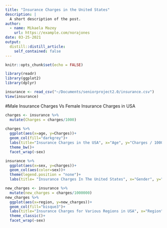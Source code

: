 ```yaml
---
title: "Insurance Charges in the United States"
description: |
  A short description of the post.
author:
  - name: Mikaela Mazey
    url: https://example.com/norajones
date: 03-25-2021
output:
  distill::distill_article:
    self_contained: false
---
```



```r
knitr::opts_chunk$set(echo = FALSE)
```

```r
library(readr)
library(ggplot2)
library(dplyr)

insurance <- read_csv("~/Documents/seniorproject2.0/insurance.csv")
View(insurance)
```




#Male Insurance Charges Vs Female Insurance Charges in USA
```r

charges <- insurance %>% 
  mutate(Charges = charges/1000)
  
charges %>% 
  ggplot(aes(x=age, y=Charges))+
  geom_col(fill="darkgrey")+
  labs(title="Insurance Charges in the USA", x="Age", y="Charges / 1000 (USD)")+
  theme_bw()+
  facet_wrap(~sex)


```

```r
insurance %>% 
  ggplot(aes(x=sex, y=charges))+
  geom_col(aes(color=sex))+
  theme(legend.position = "none")+
  labs(title= "Insurance Charges In The United States", x="Gender", y="Insurance Charges (USD)")
```

```r

new_charges <- insurance %>% 
  mutate(new_charges = charges/1000000)
new_charges %>% 
  ggplot(aes(x=region, y=new_charges))+
  geom_col(fill="bisque3")+
  labs(title="Insurance Charges for Various Regions in USA", x="Region", y="Insurance Charges/million (USD)")+
  theme_classic()+
  facet_wrap(~sex)
```

